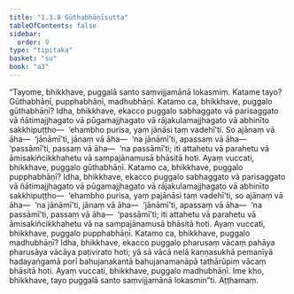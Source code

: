 ```yaml
---
title: "1.3.8 Gūthabhāṇīsutta"
tableOfContents: false
sidebar:
  order: 9
type: "tipitaka"
basket: "su"
book: "a3"
---
```



<DynamicBreadcrumb />

<Division number="28" book="a3">

<Paragraph number="138" book="a3">
“Tayome, bhikkhave, puggalā santo saṃvijjamānā lokasmiṃ. Katame tayo? Gūthabhāṇī, pupphabhāṇī, madhubhāṇī. Katamo ca, bhikkhave, puggalo gūthabhāṇī? Idha, bhikkhave, ekacco puggalo sabhaggato vā parisaggato vā ñātimajjhagato vā pūgamajjhagato vā rājakulamajjhagato vā abhinīto sakkhipuṭṭho—  ‘ehambho purisa, yaṃ jānāsi taṃ vadehī’ti. So ajānaṃ vā āha—  ‘jānāmī’ti, jānaṃ vā āha—  ‘na jānāmī’ti, apassaṃ vā āha—  ‘passāmī’ti, passaṃ vā āha—  ‘na passāmī’ti; iti attahetu vā parahetu vā āmisakiñcikkhahetu vā sampajānamusā bhāsitā hoti. Ayaṃ vuccati, bhikkhave, puggalo gūthabhāṇī.
</Paragraph>

<Paragraph number="139" book="a3">
Katamo ca, bhikkhave, puggalo pupphabhāṇī? Idha, bhikkhave, ekacco puggalo sabhaggato vā parisaggato vā ñātimajjhagato vā pūgamajjhagato vā rājakulamajjhagato vā abhinīto sakkhipuṭṭho—  ‘ehambho purisa, yaṃ pajānāsi taṃ vadehī’ti, so ajānaṃ vā āha—  ‘na jānāmī’ti, jānaṃ vā āha—  ‘jānāmī’ti, apassaṃ vā āha—  ‘na passāmī’ti, passaṃ vā āha—  ‘passāmī’ti; iti attahetu vā parahetu vā āmisakiñcikkhahetu vā na sampajānamusā bhāsitā hoti. Ayaṃ vuccati, bhikkhave, puggalo pupphabhāṇī.
</Paragraph>

<Paragraph number="140" book="a3">
Katamo ca, bhikkhave, puggalo madhubhāṇī? Idha, bhikkhave, ekacco puggalo pharusaṃ vācaṃ pahāya pharusāya vācāya paṭivirato hoti; yā sā vācā nelā kaṇṇasukhā pemanīyā hadayaṅgamā porī bahujanakantā bahujanamanāpā tathārūpiṃ vācaṃ bhāsitā hoti. Ayaṃ vuccati, bhikkhave, puggalo madhubhāṇī. Ime kho, bhikkhave, tayo puggalā santo saṃvijjamānā lokasmin”ti.

</Paragraph>
</Division>

<Paragraph number="141" type="center" book="a3">
Aṭṭhamaṃ.
</Paragraph>